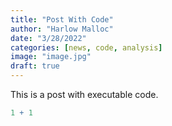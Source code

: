 ```yaml
---
title: "Post With Code"
author: "Harlow Malloc"
date: "3/28/2022"
categories: [news, code, analysis]
image: "image.jpg"
draft: true
---
```


This is a post with executable code.

```r
1 + 1
```
